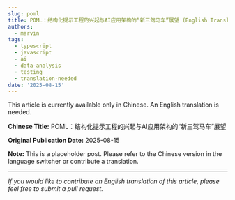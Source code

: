 ```yaml
---
slug: poml
title: POML：结构化提示工程的兴起与AI应用架构的“新三驾马车”展望 (English Translation Needed)
authors:
  - marvin
tags:
  - typescript
  - javascript
  - ai
  - data-analysis
  - testing
  - translation-needed
date: '2025-08-15'
---
```

This article is currently available only in Chinese. An English translation is needed.

**Chinese Title:** POML：结构化提示工程的兴起与AI应用架构的“新三驾马车”展望

**Original Publication Date:** 2025-08-15

**Note:** This is a placeholder post. Please refer to the Chinese version in the language switcher or contribute a translation.

---

*If you would like to contribute an English translation of this article, please feel free to submit a pull request.*
